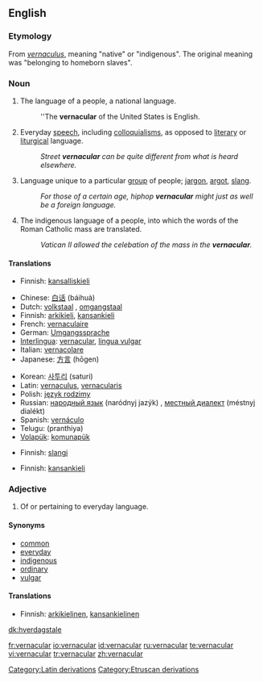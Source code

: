 ==English==

===Etymology===
From {{L.}} ''[[vernaculus]]'', meaning "native" or "indigenous". The original meaning was "belonging to homeborn slaves".

===Noun===
{{en-noun|-}}

# The language of a people, a national language.
#:''The '''vernacular''' of the United States is English.
# Everyday [[speech]], including [[colloquialism]]s, as opposed to [[literary]] or [[liturgical]] language.
#:''Street '''vernacular''' can be quite different from what is heard elsewhere.''
# Language unique to a particular [[group]] of people; [[jargon]], [[argot]], [[slang]].
#:''For those of a certain age, hiphop '''vernacular''' might just as well be a foreign language.''
# {{Christianity}} The indigenous language of a people, into which the words of the Roman Catholic mass are translated.
#:''Vatican II allowed the celebation of the mass in the '''vernacular'''.''

====Translations====
{{trans-top|national language}}
*Finnish: [[kansalliskieli]]
{{trans-bottom}}

{{trans-top|everyday speech}}
*Chinese: [[白话]] (báihuà)
*Dutch: [[volkstaal]] {{f}}, [[omgangstaal]] {{f}}
*Finnish: [[arkikieli]], [[kansankieli]]
*French: [[vernaculaire]] {{m}}
*German: [[Umgangssprache]] {{f}}
*[[Interlingua]]: [[#Interlingua|vernacular]], [[lingua vulgar]]
*Italian: [[vernacolare]] {{m}}
*Japanese: [[方言]] (hōgen)
{{trans-mid}}
*Korean: [[사투리]] (saturi)
*Latin: [[vernaculus]], [[vernacularis]]
*Polish: [[język rodzimy]]
*Russian: [[народный язык]] (naródnyj jazýk) {{m}}, [[местный диалект]] (méstnyj dialékt) {{m}}
*Spanish: [[vernáculo]] {{m}}
*Telugu: (pranthiya)
*[[Volapük]]: [[komunapük]]
{{trans-bottom}}

{{trans-top|language unique to a particular group of people}}
*Finnish: [[slangi]]
{{trans-bottom}}

{{trans-top|(christianity) indigenous language of a people}}
*Finnish: [[kansankieli]]
{{trans-bottom}}

===Adjective===
{{en-adj|-}}

# Of or pertaining to everyday language.

====Synonyms====
*[[common]]
*[[everyday]]
*[[indigenous]]
*[[ordinary]]
*[[vulgar]]

====Translations====
{{trans-top|pertaining to everyday language}}
*Finnish: [[arkikielinen]], [[kansankielinen]]
{{trans-bottom}}

[[Category:Latin derivations]]
[[Category:Etruscan derivations]]

[[dk:hverdagstale]]

[[fr:vernacular]]
[[io:vernacular]]
[[id:vernacular]]
[[ru:vernacular]]
[[te:vernacular]]
[[vi:vernacular]]
[[tr:vernacular]]
[[zh:vernacular]]